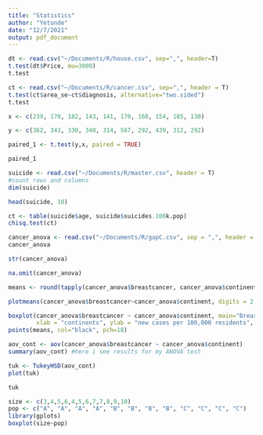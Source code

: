 ```yaml
---
title: "Statistics"
author: "Yetunde"
date: "12/7/2021"
output: pdf_document
---
```


```r
dt <- read.csv("~/Documents/R/house.csv", sep=",", header=T)
t.test(dt$Price, mu=3000)
t.test
```

```r
ct <- read.csv("~/Documents/R/cancer.csv", sep=",", header = T)
t.test(ct$area_se~ct$diagnosis, alternative="two.sided")
t.test
```

```r
x <- c(239, 170, 182, 143, 141, 170, 160, 154, 185, 130)

y <- c(362, 343, 330, 340, 314, 567, 292, 439, 312, 292)

paired_1 <- t.test(y,x, paired = TRUE)

paired_1
```
```r
suicide <- read.csv("~/Documents/R/master.csv", header = T)
#count rows and columns
dim(suicide)

head(suicide, 10)
```
```r
ct <- table(suicide$age, suicide$suicides.100k.pop)
chisq.test(ct)
```

```r
cancer_anova <- read.csv("~/Documents/R/gapC.csv", sep = ",", header = T)
cancer_anova
```
```r
str(cancer_anova)
```
```r
na.omit(cancer_anova)
```
```r
means <- round(tapply(cancer_anova$breastcancer, cancer_anova$continent, mean), digits = 2)
```

```r
plotmeans(cancer_anova$breastcancer~cancer_anova$continent, digits = 2, ccol="red", mean.labels=T, main="Plot of breast cancer means by continent")
```
```r
boxplot(cancer_anova$breastcancer ~ cancer_anova$continent, main="Breast cancer by continent (mean is black dot)", 
        xlab = "continents", ylab = "new cases per 100,000 residents", col= rainbow(7))
points(means, col="black", pch=18)
```
```r
aov_cont <- aov(cancer_anova$breastcancer ~ cancer_anova$continent)
summary(aov_cont) #here i see results for my ANOVA test
```
```r
tuk <- TukeyHSD(aov_cont)
plot(tuk)
```
```r
tuk
```
```r
size <- c(3,4,5,6,4,5,6,7,7,8,9,10)
pop <- c("A", "A", "A", "A", "B", "B", "B", "B", "C", "C", "C", "C")
library(gplots)
boxplot(size~pop)
```
